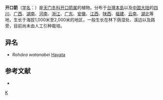 {{Speciesbox 
| genus = Tupistra
| species = chinensis
| authority = Baker
| image = Tupistra chinensis - Kunming Botanical Garden - DSC03064.JPG
| synonyms = ''Rohdea watanabei'' [[早田文藏|Hayata]]
}}
'''开口箭'''（[[学名|学名]]：{{lang|la|''Tupistra chinensis''}}）是[[天门冬科|天门冬科]][[开口箭属|开口箭属]]的植物。分布于[[台灣島|台灣本島]]以及[[中国大陆|中国大陆]]的[[四川|四川]]、[[广西|广西]]、[[湖南|湖南]]、[[河南|河南]]、[[浙江|浙江]]、[[广东|广东]]、[[安徽|安徽]]、[[江西|江西]]、[[陕西|陕西]]、[[福建|福建]]、[[云南|云南]]、[[湖北|湖北]]等地，生长于海拔1,000米至2,000米的地区，一般生长在林下荫湿处、溪边以及路旁，目前尚未由人工引种栽培。

== 异名 ==
* ''Rohdea watanabei'' [[早田文藏|Hayata]]

== 参考文献 ==
<div class="references-small">
* {{cite web| url =http://www.bioinfo.cn/db05/KmzwSpecies.php?action=view&id=5696| title =开口箭| work =《中国高等植物数据库全库》| publisher =中国科学院微生物研究所| author =昆明植物研究所| accessdate =2009-02-25| deadurl =yes| archiveurl =https://web.archive.org/web/20160305055646/http://www.bioinfo.cn/db05/KmzwSpecies.php?action=view&id=5696| archivedate =2016-03-05}}
</div>
{{Taxonbar|from=Q24852799}}

[[Category:开口箭属|K]]


{{植物小作品}}